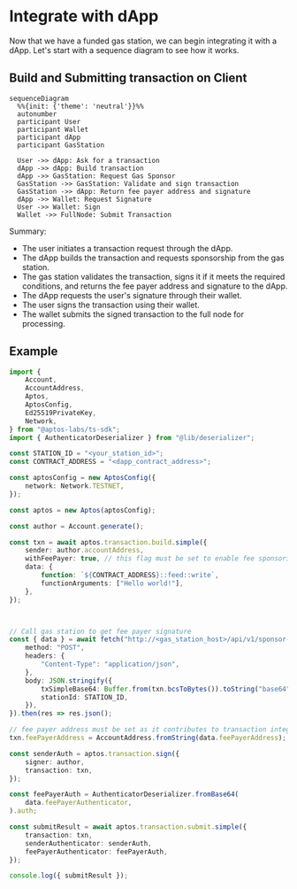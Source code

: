 # Integrate with dApp

Now that we have a funded gas station, we can begin integrating it with a dApp. Let's start with a sequence diagram to see how it works.

## Build and Submitting transaction on Client

```mermaid
sequenceDiagram
  %%{init: {'theme': 'neutral'}}%%
  autonumber
  participant User
  participant Wallet
  participant dApp
  participant GasStation

  User ->> dApp: Ask for a transaction
  dApp ->> dApp: Build transaction
  dApp ->> GasStation: Request Gas Sponsor
  GasStation ->> GasStation: Validate and sign transaction
  GasStation ->> dApp: Return fee payer address and signature
  dApp ->> Wallet: Request Signature
  User ->> Wallet: Sign
  Wallet ->> FullNode: Submit Transaction
```

Summary:

- The user initiates a transaction request through the dApp.
- The dApp builds the transaction and requests sponsorship from the gas station.
- The gas station validates the transaction, signs it if it meets the required conditions, and returns the fee payer address and signature to the dApp.
- The dApp requests the user's signature through their wallet.
- The user signs the transaction using their wallet.
- The wallet submits the signed transaction to the full node for processing.

## Example

```ts
import {
	Account,
	AccountAddress,
	Aptos,
	AptosConfig,
	Ed25519PrivateKey,
	Network,
} from "@aptos-labs/ts-sdk";
import { AuthenticatorDeserializer } from "@lib/deserializer";

const STATION_ID = "<your_station_id>";
const CONTRACT_ADDRESS = "<dapp_contract_address>";

const aptosConfig = new AptosConfig({
	network: Network.TESTNET,
});

const aptos = new Aptos(aptosConfig);

const author = Account.generate();

const txn = await aptos.transaction.build.simple({
	sender: author.accountAddress,
	withFeePayer: true, // this flag must be set to enable fee sponsoring
	data: {
		function: `${CONTRACT_ADDRESS}::feed::write`,
		functionArguments: ["Hello world!"],
	},
});



// Call gas station to get fee payer signature
const { data } = await fetch("http://<gas_station_host>/api/v1/sponsor-tx", {
	method: "POST",
	headers: {
		"Content-Type": "application/json",
	},
	body: JSON.stringify({
		txSimpleBase64: Buffer.from(txn.bcsToBytes()).toString("base64"),
		stationId: STATION_ID,
	}),
}).then(res => res.json();

// fee payer address must be set as it contributes to transaction integrity
txn.feePayerAddress = AccountAddress.fromString(data.feePayerAddress);

const senderAuth = aptos.transaction.sign({
	signer: author,
	transaction: txn,
});

const feePayerAuth = AuthenticatorDeserializer.fromBase64(
	data.feePayerAuthenticator,
).auth;

const submitResult = await aptos.transaction.submit.simple({
	transaction: txn,
	senderAuthenticator: senderAuth,
	feePayerAuthenticator: feePayerAuth,
});

console.log({ submitResult });
```

